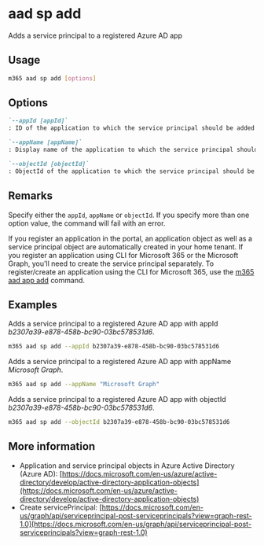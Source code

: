 
# aad sp add

Adds a service principal to a registered Azure AD app

## Usage

```sh
m365 aad sp add [options]
```

## Options

```md defintion-list
`--appId [appId]`
: ID of the application to which the service principal should be added

`--appName [appName]`
: Display name of the application to which the service principal should be added

`--objectId [objectId]`
: ObjectId of the application to which the service principal should be added
```

<Global />

## Remarks

Specify either the `appId`, `appName` or `objectId`. If you specify more than one option value, the command will fail with an error.

If you register an application in the portal, an application object as well as a service principal object are automatically created in your home tenant. If you register an application using CLI for Microsoft 365 or the Microsoft Graph, you'll need to create the service principal separately. To register/create an application using the CLI for Microsoft 365, use the [m365 aad app add](../app/app-add.mdx) command.

## Examples

Adds a service principal to a registered Azure AD app with appId _b2307a39-e878-458b-bc90-03bc578531d6_.

```sh
m365 aad sp add --appId b2307a39-e878-458b-bc90-03bc578531d6
```

Adds a service principal to a registered Azure AD app with appName _Microsoft Graph_.

```sh
m365 aad sp add --appName "Microsoft Graph"
```

Adds a service principal to a registered Azure AD app with objectId _b2307a39-e878-458b-bc90-03bc578531d6_.

```sh
m365 aad sp add --objectId b2307a39-e878-458b-bc90-03bc578531d6
```

## More information

- Application and service principal objects in Azure Active Directory (Azure AD): [https://docs.microsoft.com/en-us/azure/active-directory/develop/active-directory-application-objects](https://docs.microsoft.com/en-us/azure/active-directory/develop/active-directory-application-objects)
- Create servicePrincipal: [https://docs.microsoft.com/en-us/graph/api/serviceprincipal-post-serviceprincipals?view=graph-rest-1.0](https://docs.microsoft.com/en-us/graph/api/serviceprincipal-post-serviceprincipals?view=graph-rest-1.0)
